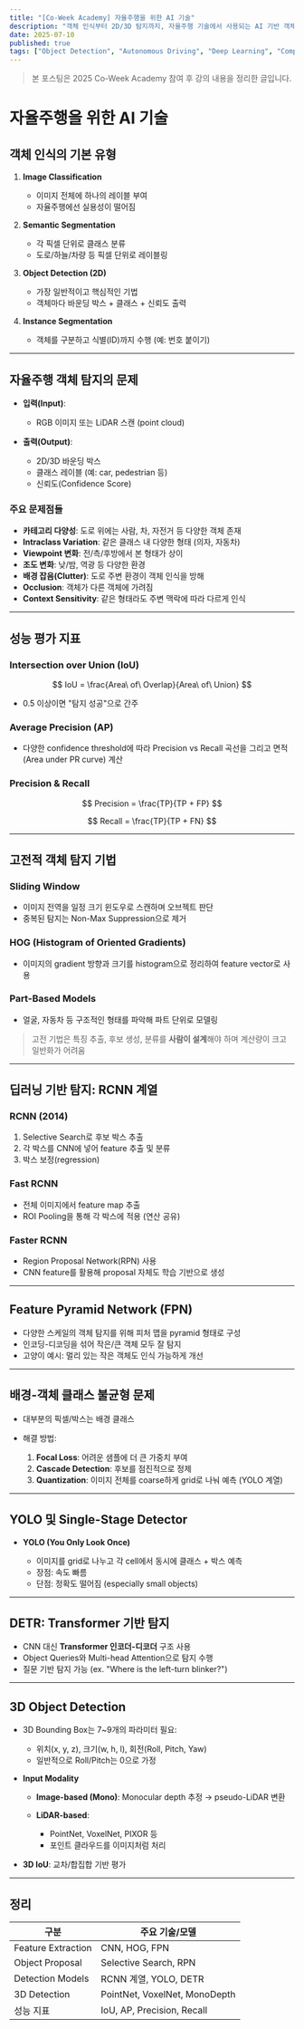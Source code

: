 ```yaml
---
title: "[Co-Week Academy] 자율주행을 위한 AI 기술"
description: "객체 인식부터 2D/3D 탐지까지, 자율주행 기술에서 사용되는 AI 기반 객체 탐지 기술 정리"
date: 2025-07-10
published: true
tags: ["Object Detection", "Autonomous Driving", "Deep Learning", "Computer Vision", "3D Perception", "AI", "YOLO", "RCNN", "Transformers"]
---
```


> 본 포스팅은 2025 Co-Week Academy 참여 후 강의 내용을 정리한 글입니다.

# 자율주행을 위한 AI 기술

## 객체 인식의 기본 유형

1. **Image Classification**  
   - 이미지 전체에 하나의 레이블 부여  
   - 자율주행에선 실용성이 떨어짐

2. **Semantic Segmentation**  
   - 각 픽셀 단위로 클래스 분류  
   - 도로/하늘/차량 등 픽셀 단위로 레이블링

3. **Object Detection (2D)**  
   - 가장 일반적이고 핵심적인 기법  
   - 객체마다 바운딩 박스 + 클래스 + 신뢰도 출력

4. **Instance Segmentation**  
   - 객체를 구분하고 식별(ID)까지 수행 (예: 번호 붙이기)

---

## 자율주행 객체 탐지의 문제

- **입력(Input)**:  
  - RGB 이미지 또는 LiDAR 스캔 (point cloud)
  
- **출력(Output)**:  
  - 2D/3D 바운딩 박스  
  - 클래스 레이블 (예: car, pedestrian 등)  
  - 신뢰도(Confidence Score)

### 주요 문제점들

- **카테고리 다양성**: 도로 위에는 사람, 차, 자전거 등 다양한 객체 존재
- **Intraclass Variation**: 같은 클래스 내 다양한 형태 (의자, 자동차)
- **Viewpoint 변화**: 전/측/후방에서 본 형태가 상이
- **조도 변화**: 낮/밤, 역광 등 다양한 환경
- **배경 잡음(Clutter)**: 도로 주변 환경이 객체 인식을 방해
- **Occlusion**: 객체가 다른 객체에 가려짐
- **Context Sensitivity**: 같은 형태라도 주변 맥락에 따라 다르게 인식

---

## 성능 평가 지표

### Intersection over Union (IoU)

$$
IoU = \frac{Area\ of\ Overlap}{Area\ of\ Union}
$$

- 0.5 이상이면 "탐지 성공"으로 간주

### Average Precision (AP)

- 다양한 confidence threshold에 따라 Precision vs Recall 곡선을 그리고 면적(Area under PR curve) 계산

### Precision & Recall

$$
Precision = \frac{TP}{TP + FP}
$$

$$
Recall = \frac{TP}{TP + FN}
$$

---

## 고전적 객체 탐지 기법

### Sliding Window

- 이미지 전역을 일정 크기 윈도우로 스캔하며 오브젝트 판단
- 중복된 탐지는 Non-Max Suppression으로 제거

### HOG (Histogram of Oriented Gradients)

- 이미지의 gradient 방향과 크기를 histogram으로 정리하여 feature vector로 사용

### Part-Based Models

- 얼굴, 자동차 등 구조적인 형태를 파악해 파트 단위로 모델링

> 고전 기법은 특징 추출, 후보 생성, 분류를 **사람이 설계**해야 하며 계산량이 크고 일반화가 어려움

---

## 딥러닝 기반 탐지: RCNN 계열

### RCNN (2014)

1. Selective Search로 후보 박스 추출
2. 각 박스를 CNN에 넣어 feature 추출 및 분류
3. 박스 보정(regression)

### Fast RCNN

- 전체 이미지에서 feature map 추출
- ROI Pooling을 통해 각 박스에 적용 (연산 공유)

### Faster RCNN

- Region Proposal Network(RPN) 사용
- CNN feature를 활용해 proposal 자체도 학습 기반으로 생성

---

## Feature Pyramid Network (FPN)

- 다양한 스케일의 객체 탐지를 위해 피처 맵을 pyramid 형태로 구성
- 인코딩-디코딩을 섞어 작은/큰 객체 모두 잘 탐지
- 고양이 예시: 멀리 있는 작은 객체도 인식 가능하게 개선

---

## 배경-객체 클래스 불균형 문제

- 대부분의 픽셀/박스는 배경 클래스
- 해결 방법:

  1. **Focal Loss**: 어려운 샘플에 더 큰 가중치 부여
  2. **Cascade Detection**: 후보를 점진적으로 정제
  3. **Quantization**: 이미지 전체를 coarse하게 grid로 나눠 예측 (YOLO 계열)

---

## YOLO 및 Single-Stage Detector

- **YOLO (You Only Look Once)**

  - 이미지를 grid로 나누고 각 cell에서 동시에 클래스 + 박스 예측
  - 장점: 속도 빠름
  - 단점: 정확도 떨어짐 (especially small objects)

---

## DETR: Transformer 기반 탐지

- CNN 대신 **Transformer 인코더-디코더** 구조 사용
- Object Queries와 Multi-head Attention으로 탐지 수행
- 질문 기반 탐지 가능 (ex. "Where is the left-turn blinker?")

---

## 3D Object Detection

- 3D Bounding Box는 7~9개의 파라미터 필요:

  - 위치(x, y, z), 크기(w, h, l), 회전(Roll, Pitch, Yaw)
  - 일반적으로 Roll/Pitch는 0으로 가정

- **Input Modality**

  - **Image-based (Mono)**: Monocular depth 추정 → pseudo-LiDAR 변환
  - **LiDAR-based**:

    - PointNet, VoxelNet, PIXOR 등
    - 포인트 클라우드를 이미지처럼 처리

- **3D IoU**: 교차/합집합 기반 평가

---

## 정리

| 구분                 | 주요 기술/모델                                    |
| ------------------ | ------------------------------------------- |
| Feature Extraction | CNN, HOG, FPN                               |
| Object Proposal    | Selective Search, RPN                       |
| Detection Models   | RCNN 계열, YOLO, DETR                         |
| 3D Detection       | PointNet, VoxelNet, MonoDepth               |
| 성능 지표              | IoU, AP, Precision, Recall                  |

